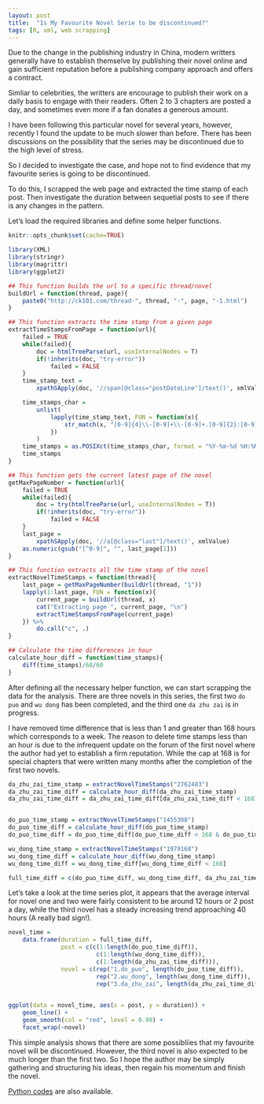 ```yaml
---
layout: post
title:  "Is My Favourite Novel Serie to be discontinued?"
tags: [R, xml, web scrapping]
---
```


Due to the change in the publishing industry in China, modern writters generally
have to establish themselve by publishing their novel online and gain sufficient
reputation before a publishing company approach and offers a contract.

Simliar to celebrities, the writters are encourage to publish their work on a
daily basis to engage with their readers. Often 2 to 3 chapters are posted a
day, and sometimes even more if a fan donates a generous amount.

I have been following this particular novel for several years, however, recently
I found the update to be much slower than before. There has been discussions on
the possibility that the series may be discontinued due to the high level of
stress.

So I decided to investigate the case, and hope not to find evidence that my
favourite series is going to be discontinued.

To do this, I scrapped the web page and extracted the time stamp of each post.
Then investigate the duration between sequetial posts to see if there is any
changes in the pattern.


Let's load the required libraries and define some helper functions.

```r
knitr::opts_chunk$set(cache=TRUE)
```

```r
library(XML)
library(stringr)
library(magrittr)
library(ggplot2)

## This function builds the url to a specific thread/novel
buildUrl = function(thread, page){
    paste0("http://ck101.com/thread-", thread, "-", page, "-1.html")
}

## This function extracts the time stamp from a given page
extractTimeStampsFromPage = function(url){
    failed = TRUE
    while(failed){
        doc = htmlTreeParse(url, useInternalNodes = T)
        if(!inherits(doc, "try-error"))
            failed = FALSE
    }   
    time_stamp_text =
        xpathSApply(doc, '//span[@class="postDateLine"]/text()', xmlValue)

    time_stamps_char =
        unlist(
            lapply(time_stamp_text, FUN = function(x){
                str_match(x, "[0-9]{4}\\-[0-9]+\\-[0-9]+.[0-9]{2}:[0-9]{2}")
            })
        )
    time_stamps = as.POSIXct(time_stamps_char, format = "%Y-%m-%d %H:%M")
    time_stamps
}

## This function gets the current latest page of the novel
getMaxPageNumber = function(url){
    failed = TRUE
    while(failed){
        doc = try(htmlTreeParse(url, useInternalNodes = T))
        if(!inherits(doc, "try-error"))
            failed = FALSE
    }
    last_page =
        xpathSApply(doc, '//a[@class="last"]/text()', xmlValue)
    as.numeric(gsub("[^0-9]", "", last_page[1]))
}

## This function extracts all the time stamp of the novel
extractNovelTimeStamps = function(thread){
    last_page = getMaxPageNumber(buildUrl(thread, "1"))
    lapply(1:last_page, FUN = function(x){
        current_page = buildUrl(thread, x)
        cat("Extracting page ", current_page, "\n")
        extractTimeStampsFromPage(current_page)
    }) %>%
        do.call("c", .)
}

## Calculate the time differences in hour
calculate_hour_diff = function(time_stamps){
    diff(time_stamps)/60/60
}
```

After defining all the necessary helper function, we can start scrapping the
data for the analysis. There are three novels in this series, the first two `do
puo` and `wu dong` has been completed, and the third one `da zhu zai` is in
progress.

I have removed time difference that is less than 1 and greater than 168 hours
which corresponds to a week. The reason to delete time stamps less than an hour
is due to the infrequent update on the forum of the first novel where the author
had yet to establish a firm reputation. While the cap at 168 is for special
chapters that were written many months after the completion of the first two
novels.


```r

da_zhu_zai_time_stamp = extractNovelTimeStamps("2762483")
da_zhu_zai_time_diff = calculate_hour_diff(da_zhu_zai_time_stamp)
da_zhu_zai_time_diff = da_zhu_zai_time_diff[da_zhu_zai_time_diff < 168]


do_puo_time_stamp = extractNovelTimeStamps("1455308")
do_puo_time_diff = calculate_hour_diff(do_puo_time_stamp)
do_puo_time_diff = do_puo_time_diff[do_puo_time_diff < 168 & do_puo_time_diff > 1]

wu_dong_time_stamp = extractNovelTimeStamps("1979168")
wu_dong_time_diff = calculate_hour_diff(wu_dong_time_stamp)
wu_dong_time_diff = wu_dong_time_diff[wu_dong_time_diff < 168]

full_time_diff = c(do_puo_time_diff, wu_dong_time_diff, da_zhu_zai_time_diff)
```

Let's take a look at the time series plot, it appears that the average interval
for novel one and two were fairly consistent to be around 12 hours or 2 post a
day, while the third novel has a steady increasing trend approaching 40 hours (A
really bad sign!).


```r
novel_time =
    data.frame(duration = full_time_diff,
               post = c(c(1:length(do_puo_time_diff)),
                         c(1:length(wu_dong_time_diff)),
                         c(1:length(da_zhu_zai_time_diff))),
               novel = c(rep("1.do_puo", length(do_puo_time_diff)),
                         rep("2.wu_dong", length(wu_dong_time_diff)),
                         rep("3.da_zhu_zai", length(da_zhu_zai_time_diff))))
           

ggplot(data = novel_time, aes(x = post, y = duration)) +
    geom_line() +
    geom_smooth(col = "red", level = 0.99) + 
    facet_wrap(~novel)
```

This simple analysis shows that there are some possibliies that my favourite
novel will be discontinued. However, the third novel is also expected to be much
longer than the first two. So I hope the author may be simply gathering and
structuring his ideas, then regain his momentum and finish the novel.

[Python codes](https://github.com/mkao006/sunday_funday/blob/master/StatTEAstic/time_to_write_a_chapter/time_to_write_a_chapter.py) are also available.


